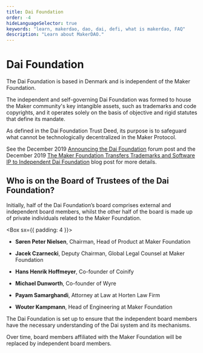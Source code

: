 ```yaml
---
title: Dai Foundation
order: -4
hideLanguageSelector: true
keywords: "learn, makerdao, dao, dai, defi, what is makerdao, FAQ"
description: "Learn about MakerDAO."
---
```


# Dai Foundation

The Dai Foundation is based in Denmark and is independent of the Maker Foundation.

The independent and self-governing Dai Foundation was formed to house the Maker community's key intangible assets, such as trademarks and code copyrights, and it operates solely on the basis of objective and rigid statutes that define its mandate.

As defined in the Dai Foundation Trust Deed, its purpose is to safeguard what cannot be technologically decentralized in the Maker Protocol.

See the December 2019 [Announcing the Dai Foundation](https://forum.makerdao.com/t/announcing-the-dai-foundation/1046) forum post and the December 2019 [The Maker Foundation Transfers Trademarks and Software IP to Independent Dai Foundation](https://blog.makerdao.com/the-maker-foundation-transfers-trademarks-and-software-ip-to-independent-dai-foundation/) blog post for more details.

## Who is on the Board of Trustees of the Dai Foundation?

Initially, half of the Dai Foundation’s board comprises external and independent board members, whilst the other half of the board is made up of private individuals related to the Maker Foundation.

<Box sx={{ padding: 4 }}>


- **Søren Peter Nielsen**, Chairman, Head of Product at Maker Foundation

- **Jacek Czarnecki**, Deputy Chairman, Global Legal Counsel at Maker Foundation

- **Hans Henrik Hoffmeyer**, Co-founder of Coinify

- **Michael Dunworth**, Co-founder of Wyre

- **Payam Samarghandi**, Attorney at Law at Horten Law Firm

- **Wouter Kampmann**, Head of Engineering at Maker Foundation

</Box>


The Dai Foundation is set up to ensure that the independent board members have the necessary understanding of the Dai system and its mechanisms.

Over time, board members affiliated with the Maker Foundation will be replaced by independent board members.
